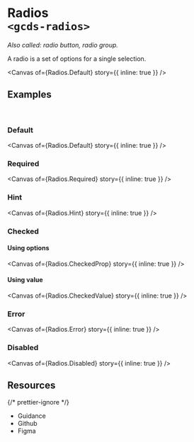 
<Meta of={Radios} name="Overview" />

# Radios<br/>`<gcds-radios>`

_Also called: radio button, radio group._

A radio is a set of options for a single selection.

<Canvas of={Radios.Default} story={{ inline: true }} />

## Examples

<br />

### Default

<Canvas of={Radios.Default} story={{ inline: true }} />

### Required

<Canvas of={Radios.Required} story={{ inline: true }} />

### Hint

<Canvas of={Radios.Hint} story={{ inline: true }} />

### Checked

#### Using options

<Canvas of={Radios.CheckedProp} story={{ inline: true }} />

#### Using value

<Canvas of={Radios.CheckedValue} story={{ inline: true }} />

### Error

<Canvas of={Radios.Error} story={{ inline: true }} />

### Disabled

<Canvas of={Radios.Disabled} story={{ inline: true }} />

## Resources

{/* prettier-ignore */}
<ul className="resources-list">
  <li>
    <gcds-link size="regular" href="https://design-system.alpha.canada.ca/en/components/radios/" target="_blank">Guidance</gcds-link>
  </li>
  <li>
    <gcds-link size="regular" href="https://github.com/cds-snc/gcds-components/tree/main/packages/web/src/components/gcds-radios" target="_blank">Github</gcds-link>
  </li>
  <li>
    <gcds-link size="regular" href="https://www.figma.com/file/mh2maMG2NBtk41k1O1UGHV/Canadian-Digital-Service%E2%80%A8---GC-Design-System?type=design&node-id=462-110&mode=design&t=bvCgZepsnI9AastV-0" target="_blank">Figma</gcds-link>
  </li>
</ul>
